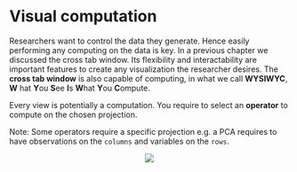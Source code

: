 # Visual computation {#visual-computation}
Researchers want to control the data they generate. Hence easily performing any computing on the data is key. In a previous chapter we discussed the cross tab window. Its flexibility and interactability are important features to create any visualization the researcher desires. The __cross tab window__ is also capable of computing, in what we call **WYSIWYC**, **W** hat **Y**ou **S**ee **I**s **W**hat **Y**ou **C**ompute.

Every view is potentially a computation. You require to select an __operator__ to compute on the chosen projection. 

Note: Some operators require a specific projection e.g. a PCA requires to have observations on the `columns` and variables on the `rows`.

<center>![](images\visual2.png)</center>
